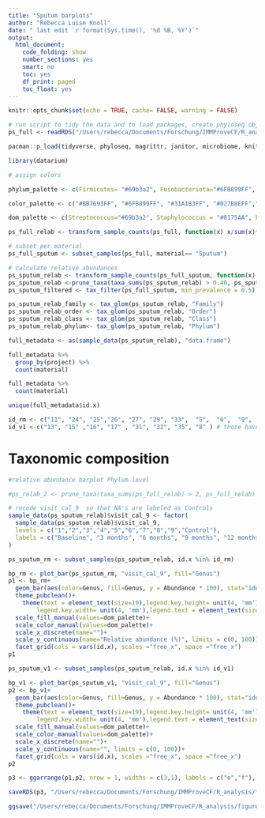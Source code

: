 ```yaml
---
title: "Sputum barplots"
author: "Rebecca Luise Knoll"
date: " last edit `r format(Sys.time(), '%d %B, %Y')`"
output: 
  html_document:
    code_folding: show
    number_sections: yes
    smart: no
    toc: yes
    df_print: paged
    toc_float: yes
---
```


```r
knitr::opts_chunk$set(echo = TRUE, cache= FALSE, warning = FALSE)
```

```r
# run script to tidy the data and to load packages, create phyloseq object (ps_clean) and load libraries
ps_full <- readRDS("/Users/rebecca/Documents/Forschung/IMMProveCF/R_analysis/rds_files/ps_IMProveCF_patientsAndControls_Run1-23_18102023.rds")

pacman::p_load(tidyverse, phyloseq, magrittr, janitor, microbiome, knitr, lubridate, naniar, readxl, ggplot2, ggpubr)

library(datarium)

# assign colors

phylum_palette <- c(Firmicutes= "#69b3a2", Fusobacteriota="#6FB899FF", Bacteroidota="#31A1B3FF", Actinobacteriota= "#027B8EFF", Proteobacteria= "#EE6AA7", Campylobacterota= "#CCB22BFF", Cyanobacteria= "#9F8F12FF", Spirochaetota="#97CFD0", Verrucomicrobiota= "#6388B4FF", Desulfobacterota= "#BB7693FF", Patescibacteria= "#767676FF")

color_palette <- c("#BB7693FF", "#6FB899FF", "#31A1B3FF", "#027B8EFF","#6388B4FF" , "#CCB22BFF", "#9F8F12FF", "#97CFD0","#EE6AA7" ,"#69b3a2" , "#8175AA",  "#9FDED0", "#EEB22BFF", "#767676FF")

dom_palette <- c(Streptococcus="#69b3a2", Staphylococcus = "#8175AA", Fusobacterium="#6FB899FF", Prevotella_7="#31A1B3FF", Rothia="#027B8EFF", Pseudomonas="#EE6AA7", Eikenella="#94D0C0FF", Haemophilus="#CCB22BFF", Achromobacter="#9F8F12FF", Gemella= "#97CFD0" , Moraxella= "#6FB899", `missing sample` = "#CFCFCF", Veillonella="#EEB22BFF", Porphyromonas="#9FDED0", Granulicatella="#6388B4FF", Neisseria="#767676FF")

```

```r
ps_full_relab <- transform_sample_counts(ps_full, function(x) x/sum(x)*100)

# subset per material
ps_full_sputum <- subset_samples(ps_full, material== "Sputum")

# calculate relative abundances
ps_sputum_relab <- transform_sample_counts(ps_full_sputum, function(x) x/sum(x))
ps_sputum_relab <-prune_taxa(taxa_sums(ps_sputum_relab) > 0.40, ps_sputum_relab) # > 40% prevalence over all samples, 24 most abundant ASVs
ps_sputum_filtered <- tax_filter(ps_full_sputum, min_prevalence = 0.5) # has 40 taxa

ps_sputum_relab_family <- tax_glom(ps_sputum_relab, "Family")
ps_sputum_relab_order <- tax_glom(ps_sputum_relab, "Order")
ps_sputum_relab_class <- tax_glom(ps_sputum_relab, "Class")
ps_sputum_relab_phylum<- tax_glom(ps_sputum_relab, "Phylum")
```

```r

full_metadata <- as(sample_data(ps_sputum_relab), "data.frame")

full_metadata %>% 
  group_by(project) %>% 
  count(material)

full_metadata %>% 
  count(material)

unique(full_metadata$id.x)

id_rm <- c("11", "24", "25","26", "27", "29", "33",  "5",  "6",  "9",  "21") # those are the id's that have repeated measures (rm)
id_v1 <-c("13", "15" ,"16", "17" , "31", "32", "35", "8" ) # those have only one sample
```

# Taxonomic composition
```r
#relative abundance barplot Phylum level

#ps_relab_2 <- prune_taxa(taxa_sums(ps_full_relab) > 2, ps_full_relab) # filter for phyla > 2%

# recode visit_cal_9  so that NA's are labeled as Controls
sample_data(ps_sputum_relab)$visit_cal_9 <- factor(
  sample_data(ps_sputum_relab)$visit_cal_9,
  levels = c("1","2","3","4","5","6","7","8","9","Control"),
  labels = c("Baseline", "3 months", "6 months", "9 months", "12 months", "15 months", "18 months", "21 months", "24 months","Controls")
)

ps_sputum_rm <- subset_samples(ps_sputum_relab, id.x %in% id_rm)

bp_rm <- plot_bar(ps_sputum_rm, "visit_cal_9", fill="Genus")
p1 <- bp_rm+
  geom_bar(aes(color=Genus, fill=Genus, y = Abundance * 100), stat="identity", position="stack")+
  theme_pubclean()+
    theme(text = element_text(size=19),legend.key.height= unit(4, 'mm'),
        legend.key.width= unit(4, 'mm'),legend.text = element_text(size=15), legend.position = "none",axis.text.x = element_text(size=12, angle=45, hjust = 1))+ #,axis.text.x = element_blank(),axis.ticks = element_blank()
  scale_fill_manual(values=dom_palette)+
  scale_color_manual(values=dom_palette)+
  scale_x_discrete(name="")+
  scale_y_continuous(name="Relative abundance (%)", limits = c(0, 100))+
  facet_grid(cols = vars(id.x), scales ="free_x", space ="free_x")
p1

ps_sputum_v1 <- subset_samples(ps_sputum_relab, id.x %in% id_v1)

bp_v1 <- plot_bar(ps_sputum_v1, "visit_cal_9", fill="Genus")
p2 <- bp_v1+
  geom_bar(aes(color=Genus, fill=Genus, y = Abundance * 100), stat="identity", position="stack")+
  theme_pubclean()+
    theme(text = element_text(size=19),legend.key.height= unit(4, 'mm'),
        legend.key.width= unit(4, 'mm'),legend.text = element_text(size=15), legend.position = "right",axis.text.x = element_text(size=12, angle=45, hjust = 1))+ #,axis.text.x = element_blank(),axis.ticks = element_blank()
  scale_fill_manual(values=dom_palette)+
  scale_color_manual(values=dom_palette)+
  scale_x_discrete(name="")+
  scale_y_continuous(name="", limits = c(0, 100))+
  facet_grid(cols = vars(id.x), scales ="free_x", space ="free_x")
p2

p3 <- ggarrange(p1,p2, nrow = 1, widths = c(3,1), labels = c("e","f"), legend = "bottom", common.legend = T )

saveRDS(p3, "/Users/rebecca/Documents/Forschung/IMMProveCF/R_analysis/figures/sputum_barplot.rds")

ggsave("/Users/rebecca/Documents/Forschung/IMMProveCF/R_analysis/figures/sputum_barplot.png", width = 20, height = 7)
```
